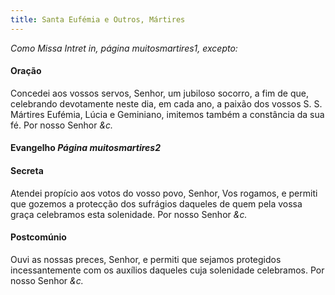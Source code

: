 ```yaml
---
title: Santa Eufémia e Outros, Mártires
---
```


<em>Como Missa Intret in, página muitosmartires1, excepto:</em>


#### Oração
<div class="grid grid-cols-2 gap-5">

<span class="text-justify">

</span>
<span class="text-justify">
Concedei aos vossos servos, Senhor, um jubiloso socorro, a fim de que, celebrando devotamente neste dia, em cada ano, a paixão dos vossos S. S. Mártires Eufémia, Lúcia e Geminiano, imitemos também a constância da sua fé. Por nosso Senhor <em>&c.</em>
</span>
</div>

<h4 class="text-center">
  Evangelho <em>Página muitosmartires2</em>
</h4>


#### Secreta
<div class="grid grid-cols-2 gap-5">

<span class="text-justify">

</span>
<span class="text-justify">
Atendei propício aos votos do vosso povo, Senhor, Vos rogamos, e permiti que gozemos a protecção dos sufrágios daqueles de quem pela vossa graça celebramos esta solenidade. Por nosso Senhor <em>&c.</em>
</span>
</div>


#### Postcomúnio
<div class="grid grid-cols-2 gap-5">

<span class="text-justify">

</span>
<span class="text-justify">
Ouvi as nossas preces, Senhor, e permiti que sejamos protegidos incessantemente com os auxílios daqueles cuja solenidade celebramos. Por nosso Senhor <em>&c.</em>
</span>
</div>
